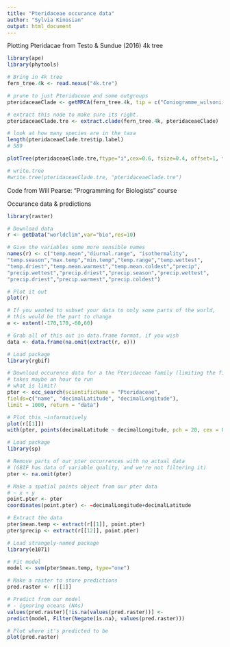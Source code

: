 ```yaml
---
title: "Pteridaceae occurance data"
author: "Sylvia Kinosian"
output: html_document
---
```


Plotting Pteridacae from Testo & Sundue (2016) 4k tree
```r
library(ape)
library(phytools)

# Bring in 4k tree
fern_tree.4k <- read.nexus("4k.tre")

# prune to just Pteridaceae and some outgroups
pteridaceaeClade <- getMRCA(fern_tree.4k, tip = c("Coniogramme_wilsonii", "Pteris_altissima"))

# extract this node to make sure its right.
pteridaceaeClade.tre <- extract.clade(fern_tree.4k, pteridaceaeClade)

# look at how many species are in the taxa
length(pteridaceaeClade.tre$tip.label)
# 589

plotTree(pteridaceaeClade.tre,ftype="i",cex=0.6, fsize=0.4, offset=1, type="fan")

# write.tree
#write.tree(pteridaceaeClade.tre, "pteridaceaeClade.tre")
```

Code from Will Pearse: "Programming for Biologists" course

Occurance data & predictions
```r
library(raster)

# Download data
r <- getData("worldclim",var="bio",res=10)

# Give the variables some more sensible names
names(r) <- c("temp.mean","diurnal.range", "isothermality",
"temp.season","max.temp","min.temp","temp.range","temp.wettest",
"temp.driest","temp.mean.warmest","temp.mean.coldest","precip",
"precip.wettest","precip.driest","precip.season","precip.wettest",
"precip.driest","precip.warmest","precip.coldest")

# Plot it out
plot(r)

# If you wanted to subset your data to only some parts of the world,
# this would be the part to change
e <- extent(-170,170,-60,60)

# Grab all of this out in data.frame format, if you wish
data <- data.frame(na.omit(extract(r, e)))

# Load package
library(rgbif)

# Download occurence data for a the Pteridaceae family (limiting the fields we grab)
# takes maybe an hour to run
# what is limit?
pter <- occ_search(scientificName = "Pteridaceae",
fields=c("name", "decimalLatitude", "decimalLongitude"),
limit = 1000, return = "data")

# Plot this ~informatively
plot(r[[1]])
with(pter, points(decimalLatitude ~ decimalLongitude, pch = 20, cex = 0.5))

# Load package
library(sp)

# Remove parts of our pter occurrences with no actual data
# (GBIF has data of variable quality, and we're not filtering it)
pter <- na.omit(pter)

# Make a spatial points object from our pter data
# ~ x + y
point.pter <- pter
coordinates(point.pter) <- ~decimalLongitude+decimalLatitude

# Extract the data
pter$mean.temp <- extract(r[[1]], point.pter)
pter$precip <- extract(r[[12]], point.pter)

# Load strangely-named package
library(e1071)

# Fit model
model <- svm(pter$mean.temp, type="one")

# Make a raster to store predictions
pred.raster <- r[[1]]

# Predict from our model
# - ignoring oceans (NAs)
values(pred.raster)[!is.na(values(pred.raster))] <-
predict(model, Filter(Negate(is.na), values(pred.raster)))

# Plot where it's predicted to be
plot(pred.raster)
```
